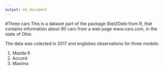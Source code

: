 ```yaml
---
output: md_document
---
```

#Three cars 
This is a dataset part of the package *Stat2Data* from R, that contains information about 90 cars from a web page www.cars.com, in the state of Ohio. 

The data was colected in 2017 and englobes observations for three models:

1. Mazda 6
2. Accord
3. Maxima